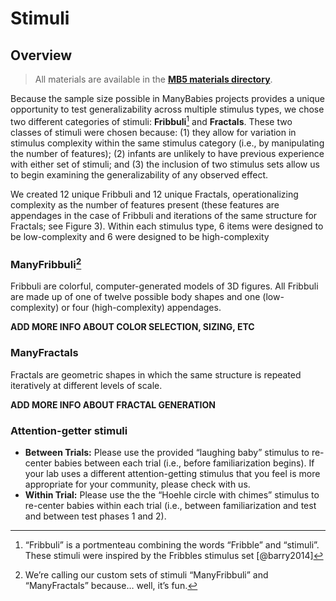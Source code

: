 # Stimuli {#sec-stimuli}

## Overview

> All materials are available in the [**MB5 materials directory**](https://drive.google.com/drive/folders/1ces1jzHYVV0Wx29JAtdfGAZx_pDAAh5l?usp=sharing).

Because the sample size possible in ManyBabies projects provides a unique opportunity to test generalizability across multiple stimulus types, we chose two different categories of stimuli: **Fribbuli**[^stimuli-1] and **Fractals**. These two classes of stimuli were chosen because: (1) they allow for variation in stimulus complexity within the same stimulus category (i.e., by manipulating the number of features); (2) infants are unlikely to have previous experience with either set of stimuli; and (3) the inclusion of two stimulus sets allow us to begin examining the generalizability of any observed effect.

[^stimuli-1]: "Fribbuli" is a portmenteau combining the words "Fribble" and "stimuli". These stimuli were inspired by the Fribbles stimulus set [@barry2014]

We created 12 unique Fribbuli and 12 unique Fractals, operationalizing complexity as the number of features present (these features are appendages in the case of Fribbuli and iterations of the same structure for Fractals; see Figure 3). Within each stimulus type, 6 items were designed to be low-complexity and 6 were designed to be high-complexity

### ManyFribbuli[^stimuli-2]

[^stimuli-2]: We're calling our custom sets of stimuli "ManyFribbuli" and "ManyFractals" because... well, it's fun.

Fribbuli are colorful, computer-generated models of 3D figures. All Fribbuli are made up of one of twelve possible body shapes and one (low-complexity) or four (high-complexity) appendages.

**ADD MORE INFO ABOUT COLOR SELECTION, SIZING, ETC**

### ManyFractals

Fractals are geometric shapes in which the same structure is repeated iteratively at different levels of scale.

**ADD MORE INFO ABOUT FRACTAL GENERATION**

### Attention-getter stimuli

-   **Between Trials:** Please use the provided "laughing baby" stimulus to re-center babies between each trial (i.e., before familiarization begins). If your lab uses a different attention-getting stimulus that you feel is more appropriate for your community, please check with us.
-   **Within Trial:** Please use the the "Hoehle circle with chimes" stimulus to re-center babies within each trial (i.e., between familiarization and test and between test phases 1 and 2).
